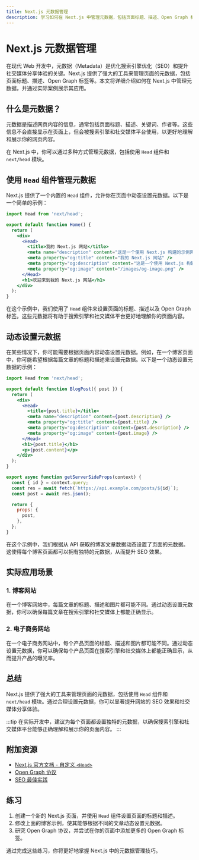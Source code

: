 ```yaml
---
title: Next.js 元数据管理
description: 学习如何在 Next.js 中管理元数据，包括页面标题、描述、Open Graph 标签等，以优化 SEO 和社交媒体分享。
---
```


# Next.js 元数据管理

在现代 Web 开发中，元数据（Metadata）是优化搜索引擎优化（SEO）和提升社交媒体分享体验的关键。Next.js 提供了强大的工具来管理页面的元数据，包括页面标题、描述、Open Graph 标签等。本文将详细介绍如何在 Next.js 中管理元数据，并通过实际案例展示其应用。

## 什么是元数据？

元数据是描述网页内容的信息，通常包括页面标题、描述、关键词、作者等。这些信息不会直接显示在页面上，但会被搜索引擎和社交媒体平台使用，以更好地理解和展示你的网页内容。

在 Next.js 中，你可以通过多种方式管理元数据，包括使用 `Head` 组件和 `next/head` 模块。

## 使用 `Head` 组件管理元数据

Next.js 提供了一个内置的 `Head` 组件，允许你在页面中动态设置元数据。以下是一个简单的示例：

```jsx
import Head from 'next/head';

export default function Home() {
  return (
    <div>
      <Head>
        <title>我的 Next.js 网站</title>
        <meta name="description" content="这是一个使用 Next.js 构建的示例网站。" />
        <meta property="og:title" content="我的 Next.js 网站" />
        <meta property="og:description" content="这是一个使用 Next.js 构建的示例网站。" />
        <meta property="og:image" content="/images/og-image.png" />
      </Head>
      <h1>欢迎来到我的 Next.js 网站</h1>
    </div>
  );
}
```

在这个示例中，我们使用了 `Head` 组件来设置页面的标题、描述以及 Open Graph 标签。这些元数据将有助于搜索引擎和社交媒体平台更好地理解你的页面内容。

## 动态设置元数据

在某些情况下，你可能需要根据页面内容动态设置元数据。例如，在一个博客页面中，你可能希望根据每篇文章的标题和描述来设置元数据。以下是一个动态设置元数据的示例：

```jsx
import Head from 'next/head';

export default function BlogPost({ post }) {
  return (
    <div>
      <Head>
        <title>{post.title}</title>
        <meta name="description" content={post.description} />
        <meta property="og:title" content={post.title} />
        <meta property="og:description" content={post.description} />
        <meta property="og:image" content={post.image} />
      </Head>
      <h1>{post.title}</h1>
      <p>{post.content}</p>
    </div>
  );
}

export async function getServerSideProps(context) {
  const { id } = context.query;
  const res = await fetch(`https://api.example.com/posts/${id}`);
  const post = await res.json();

  return {
    props: {
      post,
    },
  };
}
```

在这个示例中，我们根据从 API 获取的博客文章数据动态设置了页面的元数据。这使得每个博客页面都可以拥有独特的元数据，从而提升 SEO 效果。

## 实际应用场景

### 1. 博客网站

在一个博客网站中，每篇文章的标题、描述和图片都可能不同。通过动态设置元数据，你可以确保每篇文章在搜索引擎和社交媒体上都能正确显示。

### 2. 电子商务网站

在一个电子商务网站中，每个产品页面的标题、描述和图片都可能不同。通过动态设置元数据，你可以确保每个产品页面在搜索引擎和社交媒体上都能正确显示，从而提升产品的曝光率。

## 总结

Next.js 提供了强大的工具来管理页面的元数据，包括使用 `Head` 组件和 `next/head` 模块。通过合理设置元数据，你可以显著提升网站的 SEO 效果和社交媒体分享体验。

:::tip
在实际开发中，建议为每个页面都设置独特的元数据，以确保搜索引擎和社交媒体平台能够正确理解和展示你的页面内容。
:::

## 附加资源

- [Next.js 官方文档 - 自定义 `<Head>`](https://nextjs.org/docs/api-reference/next/head)
- [Open Graph 协议](https://ogp.me/)
- [SEO 最佳实践](https://developers.google.com/search/docs/beginner/seo-starter-guide)

## 练习

1. 创建一个新的 Next.js 页面，并使用 `Head` 组件设置页面的标题和描述。
2. 修改上面的博客示例，使其能够根据不同的文章动态设置元数据。
3. 研究 Open Graph 协议，并尝试在你的页面中添加更多的 Open Graph 标签。

通过完成这些练习，你将更好地掌握 Next.js 中的元数据管理技巧。